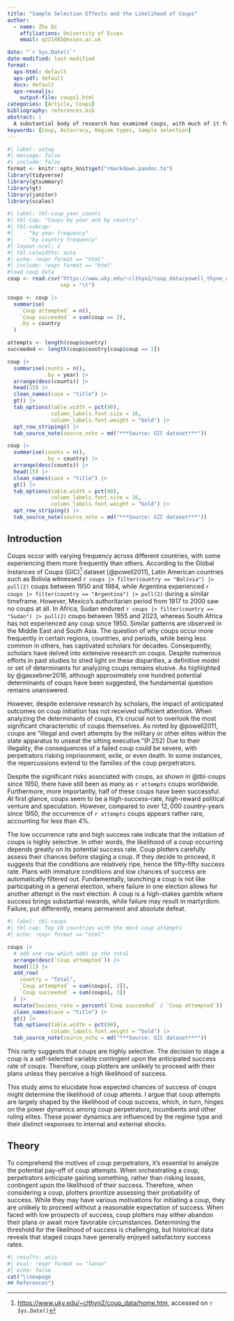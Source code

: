 ```yaml
---
title: "Sample Selection Effects and the Likelihood of Coups"
author:
  - name: Zhu Qi
    affiliations: University of Essex
    email: qz21485@essex.ac.uk

date: "`r Sys.Date()`"
date-modified: last-modified
format:
  aps-html: default
  aps-pdf: default
  docx: default
  aps-revealjs:
    output-file: coups1.html
categories: [Article, Coups]
bibliography: references.bib
abstract: |
  A substantial body of research has examined coups, with much of it focusing on the factors that lead to coup attempts. However, consensus remains elusive regarding why coups are more prevalent in certain countries while less so in others. Previous scholarship exploring the determinants of coup attempts has often overlooked the crucial aspect of coup success. Given the severe consequences of a failed coup, coup plotters are unlikely to proceed unless they perceive a high chance of success. Thus, the expected outcome of a coup—whether successful or unsuccessful—is not merely incidental but serves as a pivotal determinant of coup attempts. The decision to stage a coup is a self-selected variable contingent upon the anticipated success rate of coups. This study employs a sample selection model (specifically, a two-stage probit model) to elucidate why coups are more common in some autocratic countries but rare in others. I contend that coup attempts are largely shaped by the likelihood of coup success, which, in turn, hinges on the power dynamics between coup perpetrators and incumbents. These power dynamics are influenced by the regime type and their distinct responses to internal and external shocks.
keywords: [Coup, Autocracy, Regime types, Sample selection]
---
```


```r
#| label: setup
#| message: false
#| include: false
format <- knitr::opts_knit$get("rmarkdown.pandoc.to")
library(tidyverse)
library(gtsummary)
library(gt)
library(janitor)
library(scales)
```

```r
#| label: tbl-coup_year_counts
#| tbl-cap: "Coups by year and by country"
#| tbl-subcap:
#|   - "by year frequency"
#|   - "by country frequency"
#| layout-ncol: 2
#| tbl-colwidths: auto
#| echo: !expr format == "html"
#| include: !expr format == "html"
#load coup data
coup <- read.csv("https://www.uky.edu/~clthyn2/coup_data/powell_thyne_coups_final.txt",
                 sep = "\t")

coups <- coup |>
  summarise(
    `Coup attempted` = n(),
    `Coup succeeded` = sum(coup == 2),
    .by = country
  )

attempts <- length(coup$country)
succeeded <- length(coup$country[coup$coup == 2])

coup |> 
  summarise(counts = n(),
            .by = year) |> 
  arrange(desc(counts)) |> 
  head(15) |>
  clean_names(case = "title") |> 
  gt() |> 
  tab_options(table.width = pct(90),
              column_labels.font.size = 16,
              column_labels.font.weight = "bold") |>
  opt_row_striping() |>
  tab_source_note(source_note = md("***Source: GIC dataset***"))

coup |> 
  summarise(counts = n(),
            .by = country) |> 
  arrange(desc(counts)) |> 
  head(15) |>
  clean_names(case = "title") |> 
  gt() |> 
  tab_options(table.width = pct(90),
              column_labels.font.size = 16,
              column_labels.font.weight = "bold") |>
  opt_row_striping() |>
  tab_source_note(source_note = md("***Source: GIC dataset***"))
```

## Introduction

Coups occur with varying frequency across different countries, with some experiencing them more frequently than others.
According to the Global Instances of Coups (GIC)[^1] dataset [@powell2011], Latin American countries such as Bolivia witnessed `r coups |> filter(country == "Bolivia") |> pull(2)` coups between 1950 and 1984, while Argentina experienced `r coups |> filter(country == "Argentina") |> pull(2)` during a similar timeframe.
However, Mexico's authoritarian period from 1917 to 2000 saw no coups at all.
In Africa, Sudan endured `r coups |> filter(country == "Sudan") |> pull(2)` coups between 1955 and 2023, whereas South Africa has not experienced any coup since 1950.
Similar patterns are observed in the Middle East and South Asia. The question of why coups occur more frequently in certain regions, countries, and periods, while being less common in others, has captivated scholars for decades. Consequently, scholars have delved into extensive research on coups. Despite numerous efforts in past studies to shed light on these disparities, a definitive model or set of determinants for analyzing coups remains elusive. As highlighted by @gassebner2016, although approximately one hundred potential determinants of coups have been suggested, the fundamental question remains unanswered.

However, despite extensive research by scholars, the impact of anticipated outcomes on coup initiation has not received sufficient attention. When analyzing the determinants of coups, it's crucial not to overlook the most significant characteristic of coups themselves.
As noted by @powell2011, coups are "illegal and overt attempts by the military or other elites within the state apparatus to unseat the sitting executive."(P.252) Due to their illegality, the consequences of a failed coup could be severe, with perpetrators risking imprisonment, exile, or even death. In some instances, the repercussions extend to the families of the coup perpetrators. 

Despite the significant risks associated with coups, as shown in @tbl-coups since 1950, there have still been as many as `r attempts` coups worldwide. Furthermore, more importantly, half of these coups have been successful. At first glance, coups seem to be a high-success-rate, high-reward political venture and speculation. However, compared to over $12,000$ country-years since 1950, the occurrence of `r attempts` coups appears rather rare, accounting for less than $4\%$. 

The low occurrence rate and high success rate indicate that the initiation of coups is highly selective. In other words, the likelihood of a coup occurring depends greatly on its potential success rate. Coup plotters carefully assess their chances before staging a coup. If they decide to proceed, it suggests that the conditions are relatively ripe, hence the fifty-fifty success rate. Plans with immature conditions and low chances of success are automatically filtered out. Fundamentally, launching a coup is not like participating in a general election, where failure in one election allows for another attempt in the next election. A coup is a high-stakes gamble where success brings substantial rewards, while failure may result in martyrdom. Failure, put differently, means permanent and absolute defeat.

[^1]: <https://www.uky.edu/~clthyn2/coup_data/home.htm>, accessed on `r Sys.Date()`

```r
#| label: tbl-coups
#| tbl-cap: Top 10 countries with the most coup attempts
#| echo: !expr format == "html"

coups |>
  # add one row which adds up the total
  arrange(desc(`Coup attempted`)) |>
  head(11) |>
  add_row(
    country = "Total",
    `Coup attempted` = sum(coups[, 2]),
    `Coup succeeded` = sum(coups[, 3])
  ) |>
  mutate(Success_rate = percent(`Coup succeeded` / `Coup attempted`)) |>
  clean_names(case = "title") |> 
  gt() |>
  tab_options(table.width = pct(90),
              column_labels.font.weight = "bold") |> 
  tab_source_note(source_note = md("***Source: GIC dataset***")) 
```

This rarity suggests that coups are highly selective. The decision to stage a coup is a self-selected variable contingent upon the anticipated success rate of coups. Therefore, coup plotters are unlikely to proceed with their plans unless they perceive a high likelihood of success. 

This study aims to elucidate how expected chances of success of coups might determine the likelihood of coup attemts.
I argue that coup attempts are largely shaped by the likelihood of coup success, which, in turn, hinges on the power dynamics among coup perpetrators, incumbents and other ruling elites.
These power dynamics are influenced by the regime type and their distinct responses to internal and external shocks.

## Theory

To comprehend the motives of coup perpetrators, it's essential to analyze the potential pay-off of coup attempts.
When orchestrating a coup, perpetrators anticipate gaining something, rather than risking losses, contingent upon the likelihood of their success.
Therefore, when considering a coup, plotters prioritize assessing their probability of success.
While they may have various motivations for initiating a coup, they are unlikely to proceed without a reasonable expectation of success.
When faced with low prospects of success, coup plotters may either abandon their plans or await more favorable circumstances.
Determining the threshold for the likelihood of success is challenging, but historical data reveals that staged coups have generally enjoyed satisfactory success rates.

```r
#| results: asis
#| eval: !expr format == "latex"
#| echo: false
cat("\\newpage
## References")
```
